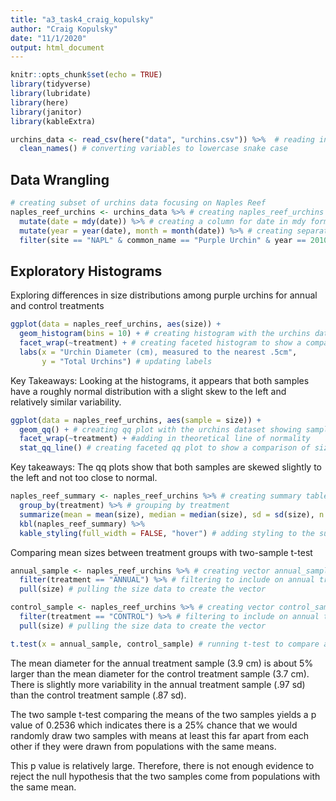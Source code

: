 ```yaml
---
title: "a3_task4_craig_kopulsky"
author: "Craig Kopulsky"
date: "11/1/2020"
output: html_document
---
```


```r
knitr::opts_chunk$set(echo = TRUE)
library(tidyverse)
library(lubridate)
library(here)
library(janitor)
library(kableExtra)
```


```r
urchins_data <- read_csv(here("data", "urchins.csv")) %>%  # reading in urchins data
  clean_names() # converting variables to lowercase snake case
```

## Data Wrangling

```r
# creating subset of urchins data focusing on Naples Reef
naples_reef_urchins <- urchins_data %>% # creating naples_reef_urchins from urchins_data dataset
  mutate(date = mdy(date)) %>% # creating a column for date in mdy form
  mutate(year = year(date), month = month(date)) %>% # creating separate columns for year and month
  filter(site == "NAPL" & common_name == "Purple Urchin" & year == 2010 & month == 1) # filtering dataset by site, common name, and date
```


## Exploratory Histograms
Exploring differences in size distributions among purple urchins for annual and control treatments

```r
ggplot(data = naples_reef_urchins, aes(size)) + 
  geom_histogram(bins = 10) + # creating histogram with the urchins dataset showing distributions of sizes among Purple Urchins from Naples Reef, only including data from January 2010
  facet_wrap(~treatment) + # creating faceted histogram to show a comparison of size distributions between the two treatment conditions, Control and Annual
  labs(x = "Urchin Diameter (cm), measured to the nearest .5cm",
       y = "Total Urchins") # updating labels
```

Key Takeaways: Looking at the histograms, it appears that both samples have a roughly normal distribution with a slight skew to the left and relatively similar variability.


```r
ggplot(data = naples_reef_urchins, aes(sample = size)) + 
  geom_qq() + # creating qq plot with the urchins dataset showing sample quantiles relative to theorhetical quantiles among Purple Urchins from Naples Reef, only including data from January 2010
  facet_wrap(~treatment) + #adding in theoretical line of normality
  stat_qq_line() # creating faceted qq plot to show a comparison of size distributions between the two treatment conditions, Control and Annual
```

Key takeaways: The qq plots show that both samples are skewed slightly to the left and not too close to normal.


```r
naples_reef_summary <- naples_reef_urchins %>% # creating summary table naples_reef_summary using naples_reef_urchins data set
  group_by(treatment) %>% # grouping by treatment
  summarize(mean = mean(size), median = median(size), sd = sd(size), n = n()) # including mean, median, sd, and sample size in summary table
  kbl(naples_reef_summary) %>% 
  kable_styling(full_width = FALSE, "hover") # adding styling to the summary table

```

Comparing mean sizes between treatment groups with two-sample t-test

```r
annual_sample <- naples_reef_urchins %>% # creating vector annual_sample from naples_reef_urchins data set to use in t-test
  filter(treatment == "ANNUAL") %>% # filtering to include on annual treatment
  pull(size) # pulling the size data to create the vector

control_sample <- naples_reef_urchins %>% # creating vector control_sample from naples_reef_urchins data set to use in t-test
  filter(treatment == "CONTROL") %>% # filtering to include on annual treatment
  pull(size) # pulling the size data to create the vector

t.test(x = annual_sample, control_sample) # running t-test to compare annual and control sample means
```

The mean diameter for the annual treatment sample (3.9 cm) is about 5% larger than the mean diameter for the control treatment sample (3.7 cm). There is slightly more variability in the annual treatment sample (.97 sd) than the control treatment sample (.87 sd).

The two sample t-test comparing the means of the two samples yields a p value of 0.2536 which indicates there is a 25% chance that we would randomly draw two samples with means at least this far apart from each other if they were drawn from populations with the same means.

This p value is  relatively large. Therefore, there is not enough evidence to reject the null hypothesis that the two samples come from populations with the same mean.

